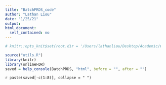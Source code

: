 ```yaml
---
title: "BatchPRDS_code"
author: "Lathan Liou"
date: "1/25/21"
output: 
html_document:
  self_contained: no
---
```

```r
# knitr::opts_knit$set(root.dir = '/Users/lathanliou/Desktop/Academic/Cambridge/BSU-job/onlineFDRShiny')
```

```r
source("utils.R")
library(knitr)
library(onlineFDR)
saved = help_console(BatchPRDS, "html", before = "", after = "")
```
 
`r paste(saved[-c(1:8)], collapse = " ")`
